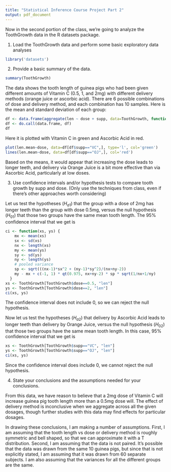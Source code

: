 ```yaml
---
title: "Statistical Inference Course Project Part 2"
output: pdf_document
---
```


Now in the second portion of the class, we're going to analyze the ToothGrowth data in the R datasets package. 

1. Load the ToothGrowth data and perform some basic exploratory data analyses 

```r
library('datasets')
```

2. Provide a basic summary of the data.

```r
summary(ToothGrowth)
```

The data shows the tooth length of guinea pigs who had been given different amounts of Vitamin C (0.5, 1, and 2mg) with different delivery methods (orange juice or ascorbic acid).  There are 6 possible combinations of dose and delivery method, and each combination has 10 samples.  Here is the mean and standard deviation of each group:

```r
df <- data.frame(aggregate(len ~ dose + supp, data=ToothGrowth, function(x){c(mean=mean(x),sd=sd(x))}))
df <- do.call(data.frame, df)
df
```

Here it is plotted with Vitamin C in green and Ascorbic Acid in red.

```r
plot(len.mean~dose, data=df[df$supp=="VC",], type='l', col='green')
lines(len.mean~dose, data=df[df$supp=="OJ",], col='red')
```

Based on the means, it would appear that increasing the dose leads to longer teeth, and delivery via Orange Juice is a bit more effective than via Ascorbic Acid, particularly at low doses.

3. Use confidence intervals and/or hypothesis tests to compare tooth growth by supp and dose. (Only use the techniques from class, even if there's other approaches worth considering)

Let us test the hypotheses ($H_{a1}$) that the group with a dose of 2mg has longer teeth than the group with dose 0.5mg, versus the null hypothesis ($H_{01}$) that those two groups have the same mean tooth length.  The 95% confidence interval that we get is

```r
ci <- function(xs, ys) {
    mx <- mean(xs)
    sx <- sd(xs)
    nx <- length(xs)
    my <- mean(ys)
    sy <- sd(ys)
    ny <- length(ys)
    # pooled variance
    sp <- sqrt(((nx-1)*sx^2 + (ny-1)*sy^2)/(nx+ny-2))
    my - mx + c(-1, 1) * qt(0.975, nx+ny-2) * sp * sqrt(1/nx+1/ny)
  }
xs <- ToothGrowth[ToothGrowth$dose==0.5, "len"]
ys <- ToothGrowth[ToothGrowth$dose==2, "len"]
ci(xs, ys)
```

The confidence interval does not include 0, so we can reject the null hypothesis.  

Now let us test the hypotheses ($H_{a2}$) that delivery by Ascorbic Acid leads to longer teeth than delivery by Orange Juice, versus the null hypothesis ($H_{02}$) that those two groups have the same mean tooth length.  In this case, 95% confidence interval that we get is

```r
xs <- ToothGrowth[ToothGrowth$supp=="VC", "len"]
ys <- ToothGrowth[ToothGrowth$supp=="OJ", "len"]
ci(xs, ys)
```

Since the confidence interval does include 0, we cannot reject the null hypothesis.  

4. State your conclusions and the assumptions needed for your conclusions. 

From this data, we have reason to believe that a 2mg dose of Vitamin C will increase guinea pig tooth length more than a 0.5mg dose will.  The effect of delivery method is inconclusive when we aggregate across all the given dosages, though further studies with this data may find effects for particular dosages.  

In drawing these conclusions, I am making a number of assumptions.  First, I am assuming that the tooth length vs dose or delivery method is roughly symmetric and bell shaped, so that we can approximate it with a T distribution.  Second, I am assuming that the data is not paired.  It's possible that the data was drawn from the same 10 guinea pigs, but since that is not explicitly stated, I am assuming that it was drawn from 60 separate subjects.  I am also assuming that the variances for all the different groups are the same.  
